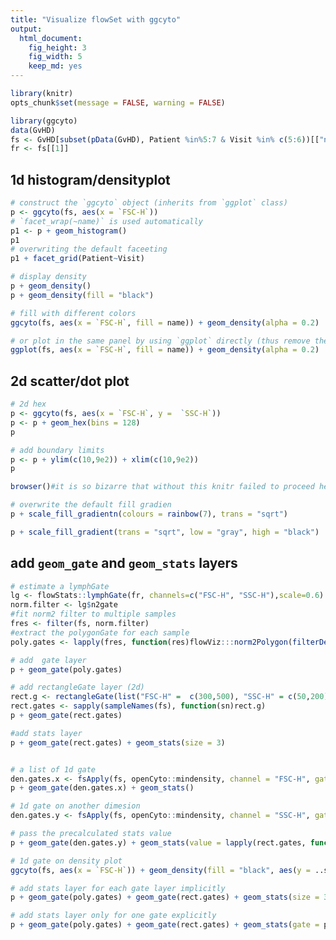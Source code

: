 ```yaml
---
title: "Visualize flowSet with ggcyto"
output:
  html_document:
    fig_height: 3
    fig_width: 5
    keep_md: yes
---
```


```r
library(knitr)
opts_chunk$set(message = FALSE, warning = FALSE)
```


```r
library(ggcyto)
data(GvHD)
fs <- GvHD[subset(pData(GvHD), Patient %in%5:7 & Visit %in% c(5:6))[["name"]]]
fr <- fs[[1]]
```

## 1d histogram/densityplot
```r
# construct the `ggcyto` object (inherits from `ggplot` class)
p <- ggcyto(fs, aes(x = `FSC-H`)) 
# `facet_wrap(~name)` is used automatically
p1 <- p + geom_histogram() 
p1
# overwriting the default faceeting
p1 + facet_grid(Patient~Visit)

# display density
p + geom_density()
p + geom_density(fill = "black")

# fill with different colors
ggcyto(fs, aes(x = `FSC-H`, fill = name)) + geom_density(alpha = 0.2)

# or plot in the same panel by using `ggplot` directly (thus remove the default facetting effect)
ggplot(fs, aes(x = `FSC-H`, fill = name)) + geom_density(alpha = 0.2)
```

## 2d scatter/dot plot
```r
# 2d hex
p <- ggcyto(fs, aes(x = `FSC-H`, y =  `SSC-H`))
p <- p + geom_hex(bins = 128)
p

# add boundary limits
p <- p + ylim(c(10,9e2)) + xlim(c(10,9e2))   
p

browser()#it is so bizarre that without this knitr failed to proceed here

# overwrite the default fill gradien
p + scale_fill_gradientn(colours = rainbow(7), trans = "sqrt")

p + scale_fill_gradient(trans = "sqrt", low = "gray", high = "black")

```

## add `geom_gate` and `geom_stats` layers
```r
# estimate a lymphGate
lg <- flowStats::lymphGate(fr, channels=c("FSC-H", "SSC-H"),scale=0.6)
norm.filter <- lg$n2gate
#fit norm2 filter to multiple samples
fres <- filter(fs, norm.filter)
#extract the polygonGate for each sample
poly.gates <- lapply(fres, function(res)flowViz:::norm2Polygon(filterDetails(res, "defaultLymphGate")))

# add  gate layer
p + geom_gate(poly.gates)

# add rectangleGate layer (2d)
rect.g <- rectangleGate(list("FSC-H" =  c(300,500), "SSC-H" = c(50,200)))
rect.gates <- sapply(sampleNames(fs), function(sn)rect.g)
p + geom_gate(rect.gates)

#add stats layer
p + geom_gate(rect.gates) + geom_stats(size = 3)


# a list of 1d gate
den.gates.x <- fsApply(fs, openCyto::mindensity, channel = "FSC-H", gate_range = c(100, 300), adjust = 1)
p + geom_gate(den.gates.x) + geom_stats()

# 1d gate on another dimesion
den.gates.y <- fsApply(fs, openCyto::mindensity, channel = "SSC-H", gate_range = c(100, 500), adjust = 1, positive = FALSE)

# pass the precalculated stats value
p + geom_gate(den.gates.y) + geom_stats(value = lapply(rect.gates, function(g)0.1))

# 1d gate on density plot
ggcyto(fs, aes(x = `FSC-H`)) + geom_density(fill = "black", aes(y = ..scaled..)) + geom_gate(den.gates.x)  + geom_stats(type = "count")

# add stats layer for each gate layer implicitly
p + geom_gate(poly.gates) + geom_gate(rect.gates) + geom_stats(size = 3)

# add stats layer only for one gate explicitly
p + geom_gate(poly.gates) + geom_gate(rect.gates) + geom_stats(gate = poly.gates, size = 3)
```


